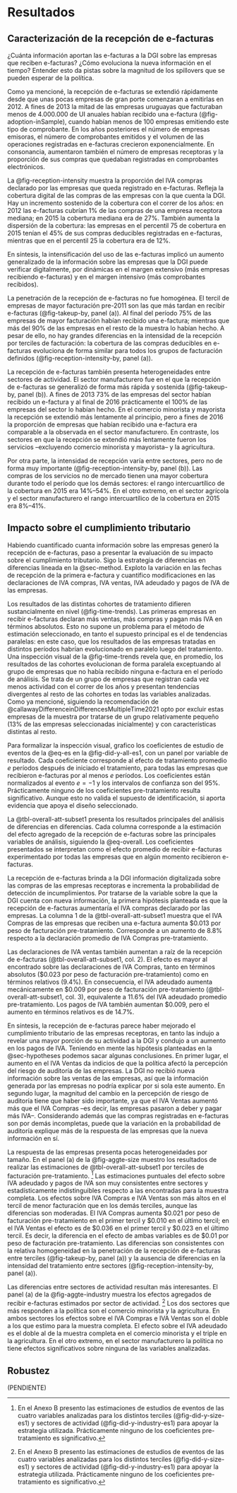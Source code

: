 # Resultados {#sec-results}

## Caracterización de la recepción de e-facturas

¿Cuánta información aportan las e-facturas a la DGI sobre las empresas que reciben e-facturas? ¿Cómo evoluciona la nueva información en el tiempo? Entender esto da pistas sobre la magnitud de los spillovers que se pueden esperar de la política.

Como ya mencioné, la recepción de e-facturas se extendió rápidamente desde que unas pocas empresas de gran porte comenzaran a emitirlas en 2012. A fines de 2013 la mitad de las empresas uruguayas que facturaban menos de 4.000.000 de UI anuales habían recibido una e-factura (@fig-adoption-inSample), cuando habían menos de 100 empresas emitiendo este tipo de comprobante. En los años posteriores el número de empresas emisoras, el número de comprobantes emitidos y el volumen de las operaciones registradas en e-facturas crecieron exponencialmente. En consonancia, aumentaron también el número de empresas receptoras y la proporción de sus compras que quedaban registradas en comprobantes electrónicos.

La @fig-reception-intensity muestra la proporción del IVA compras declarado por las empresas que queda registrado en e-facturas. Refleja la cobertura digital de las compras de las empresas con la que cuenta la DGI. Hay un incremento sostenido de la cobertura con el correr de los años: en 2012 las e-facturas cubrían 1% de las compras de una empresa receptora mediana; en 2015 la cobertura mediana era de 27%. También aumenta la dispersión de la cobertura: las empresas en el percentil 75 de cobertura en 2015 tenían el 45% de sus compras deducibles registradas en e-facturas, mientras que en el percentil 25 la cobertura era de 12%.

En síntesis, la intensificación del uso de las e-facturas implicó un aumento generalizado de la información sobre las empresas que la DGI puede verificar digitalmente, por dinámicas en el margen extensivo (más empresas recibiendo e-facturas) y en el margen intensivo (más comprobantes recibidos).

La penetración de la recepción de e-facturas no fue homogénea. El tercil de empresas de mayor facturación pre-2011 son las que más tardan en recibir e-facturas (@fig-takeup-by, panel (a)). Al final del período 75% de las empresas de mayor facturación habían recibido una e-factura; mientras que más del 90% de las empresas en el resto de la muestra lo habían hecho. A pesar de ello, no hay grandes diferencias en la intensidad de la recepción por terciles de facturación: la cobertura de las compras deducibles en e-facturas evoluciona de forma similar para todos los grupos de facturación definidos (@fig-reception-intensity-by, panel (a)).

La recepción de e-facturas también presenta heterogeneidades entre sectores de actividad. El sector manufacturero fue en el que la recepción de e-facturas se generalizó de forma más rápida y sostenida (@fig-takeup-by, panel (b)). A fines de 2013 73% de las empresas del sector habían recibido un e-factura y al final de 2016 prácticamente el 100% de las empresas del sector lo habían hecho. En el comercio minorista y mayorista la recepción se extendió más lentamente al principio, pero a fines de 2016 la proporción de empresas que habían recibido una e-factura era comparable a la observada en el sector manufacturero. En contraste, los sectores en que la recepción se extendió más lentamente fueron los servicios –excluyendo comercio minorista y mayorista– y la agricultura.

Por otra parte, la intensidad de recepción varía entre sectores, pero no de forma muy importante (@fig-reception-intensity-by, panel (b)). Las compras de los servicios no de mercado tienen una mayor cobertura durante todo el período que los demás sectores: el rango intercuartílico de la cobertura en 2015 era 14%–54%. En el otro extremo, en el sector agrícola y el sector manufacturero el rango intercuartílico de la cobertura en 2015 era 8%–41%.

## Impacto sobre el cumplimiento tributario

Habiendo cuantificado cuanta información sobre las empresas generó la recepción de e-facturas, paso a presentar la evaluación de su impacto sobre el cumplimiento tributario. Sigo la estrategia de diferencias en diferencias lineada en la @sec-method. Exploto la variación en las fechas de recepción de la primera e-factura y cuantifico modificaciones en las declaraciones de IVA compras, IVA ventas, IVA adeudado y pagos de IVA de las empresas.

Los resultados de las distintas cohortes de tratamiento difieren sustancialmente en nivel (@fig-time-trends). Las primeras empresas en recibir e-facturas declaran más ventas, más compras y pagan más IVA en términos absolutos. Esto no supone un problema para el método de estimación seleccionado, en tanto el supuesto principal es el de tendencias paralelas: en este caso, que los resultados de las empresas tratadas en distintos períodos habrían evolucionado en paralelo luego del tratamiento. Una inspección visual de la @fig-time-trends revela que, en promedio, los resultados de las cohortes evolucionan de forma paralela exceptuando al grupo de empresas que no había recibido ninguna e-factura en el período de análisis. Se trata de un grupo de empresas que registran cada vez menos actividad con el correr de los años y presentan tendencias divergentes al resto de las cohortes en todas las variables analizadas. Como ya mencioné, siguiendo la recomendación de @callawayDifferenceinDifferencesMultipleTime2021 opto por excluir estas empresas de la muestra por tratarse de un grupo relativamente pequeño (13% de las empresas seleccionadas inicialmente) y con características distintas al resto.

Para formalizar la inspección visual, grafico los coeficientes de estudio de eventos de la @eq-es en la @fig-did-y-all-es1, con un panel por variable de resultado. Cada coeficiente corresponde al efecto de tratamiento promedio $e$ períodos después de iniciado el tratamiento, para todas las empresas que recibieron e-facturas por al menos $e$ períodos. Los coeficientes están normalizados al evento $e=-1$ y los intervalos de confianza son del 95%. Prácticamente ninguno de los coeficientes pre-tratamiento resulta significativo. Aunque esto no valida el supuesto de identificación, si aporta evidencia que apoya el diseño seleccionado.

La @tbl-overall-att-subset1 presenta los resultados principales del análisis de diferencias en diferencias. Cada columna corresponde a la estimación del efecto agregado de la recepción de e-facturas sobre las principales variables de análisis, siguiendo la @eq-overall. Los coeficientes presentados se interpretan como el efecto promedio de recibir e-facturas experimentado por todas las empresas que en algún momento recibieron e-facturas.

La recepción de e-facturas brinda a la DGI información digitalizada sobre las compras de las empresas receptoras e incrementa la probabilidad de detección de incumplimientos. Por tratarse de la variable sobre la que la DGI cuenta con nueva información, la primera hipótesis planteada es que la recepción de e-facturas aumentaría el IVA compras declarado por las empresas. La columna 1 de la @tbl-overall-att-subset1 muestra que el IVA Compras de las empresas que reciben una e-factura aumenta \$0.013 por peso de facturación pre-tratamiento. Corresponde a un aumento de 8.8% respecto a la declaración promedio de IVA Compras pre-tratamiento.

Las declaraciones de IVA ventas también aumentan a raíz de la recepción de e-facturas (@tbl-overall-att-subset1, col. 2). El efecto es mayor al encontrado sobre las declaraciones de IVA Compras, tanto en términos absolutos (\$0.023 por peso de facturación pre-tratamiento) como en términos relativos (9.4%). En consecuencia, el IVA adeudado aumenta mecánicamente en $0.009 por peso de facturación pre-tratamiento (@tbl-overall-att-subset1, col. 3), equivalente a 11.6% del IVA adeudado promedio pre-tratamiento. Los pagos de IVA también aumentan \$0.009, pero el aumento en términos relativos es de 14.7%.

En síntesis, la recepción de e-facturas parece haber mejorado el cumplimiento tributario de las empresas receptoras, en tanto las indujo a revelar una mayor porción de su actividad a la DGI y condujo a un aumento en los pagos de IVA. Teniendo en mente las hipótesis planteadas en la @sec-hypotheses podemos sacar algunas conclusiones. En primer lugar, el aumento en el IVA Ventas da indicios de que la política afectó la percepción del riesgo de auditoría de las empresas. La DGI no recibió nueva información sobre las ventas de las empresas, así que la información generada por las empresas no podría explicar por si sola este aumento.  En segundo lugar, la magnitud del cambio en la percepción de riesgo de auditoría tiene que haber sido importante, ya que el IVA Ventas aumentó más que el IVA Compras –es decir, las empresas pasaron a deber y pagar más IVA–. Considerando además que las compras registradas en e-facturas son por demás incompletas, puede que la variación en la probabilidad de auditoría explique más de la respuesta de las empresas que la nueva información en sí.

La respuesta de las empresas presenta pocas heterogeneidades por tamaño. En el panel (a) de la @fig-aggte-size muestro los resultados de realizar las estimaciones de @tbl-overall-att-subset1 por terciles de facturación pre-tratamiento. [^results-1] Las estimaciones puntuales del efecto sobre IVA adeudado y pagos de IVA son muy consistentes entre sectores y estadísticamente indistinguibles respecto a las encontradas para la muestra completa. Los efectos sobre IVA Compras e IVA Ventas son más altos en el tercil de menor facturación que en los demás terciles, aunque las diferencias son moderadas. El IVA Compras aumenta \$0.021 por peso de facturación pre-tratamiento en el primer tercil y \$0.010 en el último tercil; en el IVA Ventas el efecto es de \$0.036 en el primer tercil y $0.023 en el último tercil. Es decir, la diferencia en el efecto de ambas variables es de \$0.01 por peso de facturación pre-tratamiento. Las diferencias son consistentes con la relativa homogeneidad en la penetración de la recepción de e-facturas entre terciles (@fig-takeup-by, panel (a)) y la ausencia de diferencias en la intensidad del tratamiento entre sectores (@fig-reception-intensity-by, panel (a)).

Las diferencias entre sectores de actividad resultan más interesantes. El panel (a) de la @fig-aggte-industry muestra los efectos agregados de recibir e-facturas estimados por sector de actividad. [^results-1] Los dos sectores que más responden a la política son el comercio minorista y la agricultura. En ambos sectores los efectos sobre el IVA Compras e IVA Ventas son el doble a los que estimo para la muestra completa. El efecto sobre el IVA adeudado es el doble al de la muestra completa en el comercio minorista y el triple en la agricultura. En el otro extremo, en el sector manufacturero la política no tiene efectos significativos sobre ninguna de las variables analizadas.

[^results-1]: En el Anexo B presento las estimaciones de estudios de eventos de las cuatro variables analizadas para los distintos terciles (@fig-did-y-size-es1) y sectores de actividad (@fig-did-y-industry-es1) para apoyar la estrategia utilizada. Prácticamente ninguno de los coeficientes pre-tratamiento es significativo.

## Robustez

(PENDIENTE)